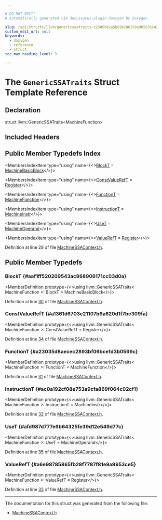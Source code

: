 ```yaml
---

# DO NOT EDIT!
# Automatically generated via docusaurus-plugin-doxygen by Doxygen.

slug: /api/structs/llvm/genericssatraits-c2500bb2a5b69b206350ed65636c42b7
custom_edit_url: null
keywords:
  - doxygen
  - reference
  - struct
toc_max_heading_level: 3

---
```





# The `GenericSSATraits` Struct Template Reference

<DoxygenPage pluginConfig={pluginConfig}>



## Declaration

<CodeBlock>struct llvm::GenericSSATraits&lt;MachineFunction&gt;</CodeBlock>

## Included Headers

<IncludesList>
<IncludesListItem
  filePath="llvm/CodeGen/MachineSSAContext.h"
  permalink="/docs/api/files/include/include/llvm/include/llvm/codegen/machinessacontext-h"
  isLocal="true" />
</IncludesList>

## Public Member Typedefs Index

<MembersIndex>

<MembersIndexItem
  type="using"
  name={<><a href="#aaf1ff520209543ac868906171cc03d0a">BlockT</a> = <a href="/docs/api/classes/llvm/machinebasicblock">MachineBasicBlock</a></>}>
</MembersIndexItem>

<MembersIndexItem
  type="using"
  name={<><a href="#a1361d6703e21107b6a620d1f7bc309fa">ConstValueRefT</a> = <a href="/docs/api/classes/llvm/register">Register</a></>}>
</MembersIndexItem>

<MembersIndexItem
  type="using"
  name={<><a href="#a23035d8aecec2893bf06bce1d3b0599c">FunctionT</a> = <a href="/docs/api/classes/llvm/machinefunction">MachineFunction</a></>}>
</MembersIndexItem>

<MembersIndexItem
  type="using"
  name={<><a href="#ac0a192cf08e753a9cfa869f064c02cf1">InstructionT</a> = <a href="/docs/api/classes/llvm/machineinstr">MachineInstr</a></>}>
</MembersIndexItem>

<MembersIndexItem
  type="using"
  name={<><a href="#afd987d777e6b64325fe39d12e549d77c">UseT</a> = <a href="/docs/api/classes/llvm/machineoperand">MachineOperand</a></>}>
</MembersIndexItem>

<MembersIndexItem
  type="using"
  name={<><a href="#a6e98785865fb28f7787f81e9a9953ce5">ValueRefT</a> = <a href="/docs/api/classes/llvm/register">Register</a></>}>
</MembersIndexItem>

</MembersIndex>


Definition at line 29 of file <a href="/docs/api/files/include/include/llvm/include/llvm/codegen/machinessacontext-h">MachineSSAContext.h</a>.

<SectionDefinition>

## Public Member Typedefs

### BlockT {#aaf1ff520209543ac868906171cc03d0a}

<MemberDefinition
  prototype={<>using llvm::GenericSSATraits&lt; MachineFunction &gt;::BlockT =  MachineBasicBlock</>}>

Definition at line <a href="/docs/api/files/include/include/llvm/include/llvm/codegen/machinessacontext-h/#l00030">30</a> of file <a href="/docs/api/files/include/include/llvm/include/llvm/codegen/machinessacontext-h">MachineSSAContext.h</a>.
</MemberDefinition>

### ConstValueRefT {#a1361d6703e21107b6a620d1f7bc309fa}

<MemberDefinition
  prototype={<>using llvm::GenericSSATraits&lt; MachineFunction &gt;::ConstValueRefT =  Register</>}>

Definition at line <a href="/docs/api/files/include/include/llvm/include/llvm/codegen/machinessacontext-h/#l00034">34</a> of file <a href="/docs/api/files/include/include/llvm/include/llvm/codegen/machinessacontext-h">MachineSSAContext.h</a>.
</MemberDefinition>

### FunctionT {#a23035d8aecec2893bf06bce1d3b0599c}

<MemberDefinition
  prototype={<>using llvm::GenericSSATraits&lt; MachineFunction &gt;::FunctionT =  MachineFunction</>}>

Definition at line <a href="/docs/api/files/include/include/llvm/include/llvm/codegen/machinessacontext-h/#l00031">31</a> of file <a href="/docs/api/files/include/include/llvm/include/llvm/codegen/machinessacontext-h">MachineSSAContext.h</a>.
</MemberDefinition>

### InstructionT {#ac0a192cf08e753a9cfa869f064c02cf1}

<MemberDefinition
  prototype={<>using llvm::GenericSSATraits&lt; MachineFunction &gt;::InstructionT =  MachineInstr</>}>

Definition at line <a href="/docs/api/files/include/include/llvm/include/llvm/codegen/machinessacontext-h/#l00032">32</a> of file <a href="/docs/api/files/include/include/llvm/include/llvm/codegen/machinessacontext-h">MachineSSAContext.h</a>.
</MemberDefinition>

### UseT {#afd987d777e6b64325fe39d12e549d77c}

<MemberDefinition
  prototype={<>using llvm::GenericSSATraits&lt; MachineFunction &gt;::UseT =  MachineOperand</>}>

Definition at line <a href="/docs/api/files/include/include/llvm/include/llvm/codegen/machinessacontext-h/#l00035">35</a> of file <a href="/docs/api/files/include/include/llvm/include/llvm/codegen/machinessacontext-h">MachineSSAContext.h</a>.
</MemberDefinition>

### ValueRefT {#a6e98785865fb28f7787f81e9a9953ce5}

<MemberDefinition
  prototype={<>using llvm::GenericSSATraits&lt; MachineFunction &gt;::ValueRefT =  Register</>}>

Definition at line <a href="/docs/api/files/include/include/llvm/include/llvm/codegen/machinessacontext-h/#l00033">33</a> of file <a href="/docs/api/files/include/include/llvm/include/llvm/codegen/machinessacontext-h">MachineSSAContext.h</a>.
</MemberDefinition>

</SectionDefinition>

<hr/>

The documentation for this struct was generated from the following file:

<ul>
<li><a href="/docs/api/files/include/include/llvm/include/llvm/codegen/machinessacontext-h">MachineSSAContext.h</a></li>
</ul>

</DoxygenPage>
